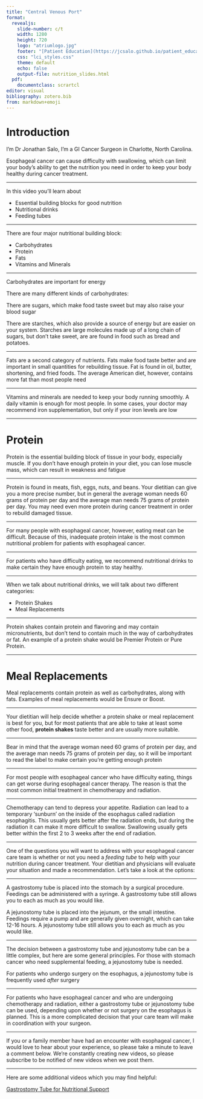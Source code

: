 ```yaml
---
title: "Central Venous Port"
format: 
  revealjs:
    slide-number: c/t
    width: 1280
    height: 720
    logo: "atriumlogo.jpg"
    footer: "[Patient Education](https://jcsalo.github.io/patient_education/)"
    css: "lci_styles.css"
    theme: default
    echo: false
    output-file: nutrition_slides.html
  pdf:
    documentclass: scrartcl
editor: visual
bibliography: zotero.bib
from: markdown+emoji
---
```


# Introduction

I’m Dr Jonathan Salo, I’m a GI Cancer Surgeon in Charlotte, North Carolina.

Esophageal cancer can cause difficulty with swallowing, which can limit your body’s ability to get the nutrition you need in order to keep your body healthy during cancer treatment.

------------------------------------------------------------------------

In this video you’ll learn about

-   Essential building blocks for good nutrition
-   Nutritional drinks
-   Feeding tubes

------------------------------------------------------------------------

There are four major nutritional building block:

-   Carbohydrates
-   Protein
-   Fats
-   Vitamins and Minerals

------------------------------------------------------------------------

Carbohydrates are important for energy

There are many different kinds of carbohydrates:

There are sugars, which make food taste sweet but may also raise your blood sugar

There are starches, which also provide a source of energy but are easier on your system. Starches are large molecules made up of a long chain of sugars, but don't take sweet, are are found in food such as bread and potatoes.

------------------------------------------------------------------------

Fats are a second category of nutrients. Fats make food taste better and are important in small quantities for rebuilding tissue. Fat is found in oil, butter, shortening, and fried foods. The average American diet, however, contains more fat than most people need

------------------------------------------------------------------------

Vitamins and minerals are needed to keep your body running smoothly. A daily vitamin is enough for most people. In some cases, your doctor may recommend iron supplementation, but only if your iron levels are low

------------------------------------------------------------------------

# Protein

Protein is the essential building block of tissue in your body, especially muscle. If you don’t have enough protein in your diet, you can lose muscle mass, which can result in weakness and fatigue

------------------------------------------------------------------------

Protein is found in meats, fish, eggs, nuts, and beans. Your dietitian can give you a more precise number, but in general the average woman needs 60 grams of protein per day and the average man needs 75 grams of protein per day. You may need even more protein during cancer treatment in order to rebuild damaged tissue.

------------------------------------------------------------------------

For many people with esophageal cancer, however, eating meat can be difficult. Because of this, inadequate protein intake is the most common nutritional problem for patients with esophageal cancer.

------------------------------------------------------------------------

For patients who have difficulty eating, we recommend nutritional drinks to make certain they have enough protein to stay healthy.

------------------------------------------------------------------------

When we talk about nutritional drinks, we will talk about two different categories:

-   Protein Shakes
-   Meal Replacements

------------------------------------------------------------------------

Protein shakes contain protein and flavoring and may contain micronutrients, but don’t tend to contain much in the way of carbohydrates or fat. An example of a protein shake would be Premier Protein or Pure Protein.

------------------------------------------------------------------------

# Meal Replacements

Meal replacements contain protein as well as carbohydrates, along with fats. Examples of meal replacements would be Ensure or Boost.

------------------------------------------------------------------------

Your dietitian will help decide whether a protein shake or meal replacement is best for you, but for most patients that are able to take at least some other food, **protein shakes** taste better and are usually more suitable.

------------------------------------------------------------------------

Bear in mind that the average woman need 60 grams of protein per day, and the average man needs 75 grams of protein per day, so it will be important to read the label to make certain you’re getting enough protein

------------------------------------------------------------------------

For most people with esophageal cancer who have difficulty eating, things can get worse during esophageal cancer therapy. The reason is that the most common initial treatment in chemotherapy and radiation.

------------------------------------------------------------------------

Chemotherapy can tend to depress your appetite. Radiation can lead to a temporary ‘sunburn’ on the inside of the esophagus called radiation esophagitis. This usually gets better after the radiation ends, but during the radiation it can make it more difficult to swallow. Swallowing usually gets better within the first 2 to 3 weeks after the end of radiation.

------------------------------------------------------------------------

One of the questions you will want to address with your esophageal cancer care team is whether or not you need a *feeding tube* to help with your nutrition during cancer treatment. Your dietitian and physicians will evaluate your situation and made a recommendation. Let’s take a look at the options:

------------------------------------------------------------------------

A gastrostomy tube is placed into the stomach by a surgical procedure. Feedings can be administered with a syringe. A gastrostomy tube still allows you to each as much as you would like.

A jejunostomy tube is placed into the jejunum, or the small intestine. Feedings require a pump and are generally given overnight, which can take 12-16 hours. A jejunostomy tube still allows you to each as much as you would like.

------------------------------------------------------------------------

The decision between a gastrostomy tube and jejunostomy tube can be a little complex, but here are some general principles. For those with stomach cancer who need supplemental feeding, a jejunostomy tube is needed.

For patients who undergo surgery on the esophagus, a jejunostomy tube is frequently used *after* surgery

------------------------------------------------------------------------

For patients who have esophageal cancer and who are undergoing chemotherapy and radiation, either a gastrostomy tube or jejunostomy tube can be used, depending upon whether or not surgery on the esophagus is planned. This is a more complicated decision that your care team will make in coordination with your surgeon.

------------------------------------------------------------------------

If you or a family member have had an encounter with esophageal cancer, I would love to hear about your experience, so please take a minute to leave a comment below. We're constantly creating new videos, so please subscribe to be notified of new videos when we post them.

------------------------------------------------------------------------

Here are some additional videos which you may find helpful:

[Gastrostomy Tube for Nutritional Support](24-Gastrostomy.html)
